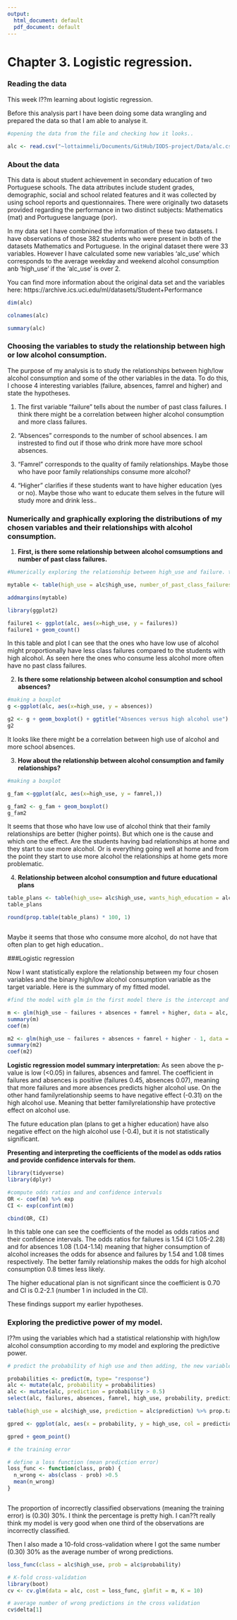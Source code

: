 ```yaml
---
output:
  html_document: default
  pdf_document: default
---
```


# Chapter 3. Logistic regression.

### Reading the data

This week I??m learning about logistic regression. 

Before this analysis part I have been doing some data wrangling and prepared the data so that I am able to analyse it.

```r

#opening the data from the file and checking how it looks.. 

alc <- read.csv("~lottaimmeli/Documents/GitHub/IODS-project/Data/alc.csv", header = TRUE, sep = ",")


```

### About the data

This data is about student achievement in secondary education of two Portuguese schools. The data attributes include student grades, demographic, social and school related features and it was collected by using school reports and questionnaires. There were originally two datasets provided regarding the performance in two distinct subjects: Mathematics (mat) and Portuguese language (por). 

In my data set I have combnined the information of these two datasets. I have observations of those 382 students who were present in both of the datasets Mathematics and Portuguese. In the original dataset there were 33 variables. However I have calculated some new variables 'alc_use' which corresponds to the average weekday and weekend alcohol consumption anb 'high_use' if the 'alc_use' is over 2.

You can find more information about the original data set and the variables here:
https://archive.ics.uci.edu/ml/datasets/Student+Performance


```r
dim(alc)

colnames(alc)

summary(alc)

```


### Choosing the variables to study the relationship between high or low alcohol consumption.

The purpose of my analysis is to study the relationships between high/low alcohol consumption and some of the other variables in the data. To do this, I choose 4 interesting variables (failure, absences, famrel and higher) and state the hypotheses.

1) The first variable "failure" tells about the number of past class failures. I think there might be a correlation between higher alcohol consumption and more class failures. 

2) "Absences" corresponds to the number of school absences. I am instrested to find out if those who drink more have more school absences. 

3) "Famrel" corresponds to the quality of family relationships. Maybe those who have poor family relationships consume more alcohol?

4) "Higher" clarifies if these students want to have higher education (yes or no). Maybe those who want to educate them selves in the future will study more and drink less..

### Numerically and graphically exploring the distributions of my chosen variables and their relationships with alcohol consumption.


1) **First, is there some relationship between alcohol comsumptions and number of past class failures.**

```r
#Numerically exploring the relationship between high_use and failure. table and geom_count plot

mytable <- table(high_use = alc$high_use, number_of_past_class_failures = alc$failures)

addmargins(mytable)

library(ggplot2)

failure1 <- ggplot(alc, aes(x=high_use, y = failures))
failure1 + geom_count()


```

In this table and plot I can see that the ones who have low use of alcohol might proportionally have less class failures compared to the students with high alcohol. As seen here the ones who consume less alcohol more often have no past class failures. 

2) **Is there some relationship between alcohol consumption and school absences?**

```r

#making a boxplot
g <-ggplot(alc, aes(x=high_use, y = absences))

g2 <- g + geom_boxplot() + ggtitle("Absences versus high alcohol use")
g2 


```
It looks like there might be a correlation between high use of alcohol and more school absences.


3) **How about the relationship between alcohol consumption and family relationships?**

```r
#making a boxplot

g_fam <-ggplot(alc, aes(x=high_use, y = famrel,))

g_fam2 <- g_fam + geom_boxplot() 
g_fam2


```

It seems that those who have low use of alcohol think that their family relationships are better (higher points). But which one is the cause and which one the effect. Are the students having bad relationships at home and they start to use more alcohol. Or is everything going well at home and from the point they start to use more alcohol the relationships at home gets more problematic. 


4) **Relationship between alcohol consumption and future educational plans**

```r
table_plans <- table(high_use= alc$high_use, wants_high_education = alc$higher)
table_plans

round(prop.table(table_plans) * 100, 1)



```

Maybe it seems that those who consume more alcohol, do not have that often plan to get high education..


###Logistic regression

Now I want statistically explore the relationship between my four chosen variables and the binary high/low alcohol consumption variable as the target variable. Here is the summary of my fitted model.

```r
#find the model with glm in the first model there is the intercept and in the m2 I took the intercept away

m <- glm(high_use ~ failures + absences + famrel + higher, data = alc, family = "binomial")
summary(m)
coef(m)

m2 <- glm(high_use ~ failures + absences + famrel + higher - 1, data = alc, family = "binomial")
summary(m2)
coef(m2)

```
**Logistic regression model summary interpretation:**
As seen above the p-value is low (<0.05) in failures, absences and famrel. The coefficient in failures and absences is positive (failures 0.45, absences 0.07), meaning that more failures and more absences predicts higher alcohol use. On the other hand familyrelationship seems to have negative effect (-0.31) on the high alcohol use. Meaning that better familyrelationship have protective effect on alcohol use.

The future education plan (plans to get a higher education) have also negative effect  on the high alcohol use (-0.4), but it is not statistically significant. 

**Presenting and interpreting the coefficients of the model as odds ratios and provide confidence intervals for them.**

```r
library(tidyverse)
library(dplyr)

#compute odds ratios and and confidence intervals
OR <- coef(m) %>% exp
CI <- exp(confint(m))

cbind(OR, CI)

```

In this table one can see the coefficients of the model as odds ratios and their confidence intervals.  The odds ratios for failures is 1.54 (CI 1.05-2.28) and for absences 1.08 (1.04-1.14) meaning that higher consumption of alcohol increases the odds for absence and failures by 1.54 and 1.08 times respectively. The better family relationship makes the odds for high alcohol consumption 0.8 times less likely.

The higher educational plan is not significant since the coefficient is 0.70 and CI is 0.2-2.1 (number 1 in included in the CI).

These findings support my earlier hypotheses.  

### Exploring the predictive power of my model. 

I??m using the variables which had a statistical relationship with high/low alcohol consumption according to my model and exploring the predictive power.

```r

# predict the probability of high use and then adding, the new variable in the alc dataset. Then using the probability to make a prediction of high_use. lookin the last 10 observations

probabilities <- predict(m, type= "response")
alc <- mutate(alc, probability = probabilities)
alc <- mutate(alc, prediction = probability > 0.5)
select(alc, failures, absences, famrel, high_use, probability, prediction) %>% tail(10)

table(high_use = alc$high_use, prediction = alc$prediction) %>% prop.table %>% addmargins

gpred <- ggplot(alc, aes(x = probability, y = high_use, col = prediction))

gpred + geom_point()

# the training error

# define a loss function (mean prediction error)
loss_func <- function(class, prob) {
  n_wrong <- abs(class - prob) >0.5
  mean(n_wrong)
}



```



The proportion of incorrectly classified observations (meaning the training error) is (0.30) 30%. I think the percentage is pretty high. I can??t really think my model is very good when one third of the observations  are incorrectly classified.


Then I also made a 10-fold  cross-validation where I got the same number (0.30) 30% as the average number of wrong predictions. 

```r

loss_func(class = alc$high_use, prob = alc$probability)

# K-fold cross-validation
library(boot)
cv <- cv.glm(data = alc, cost = loss_func, glmfit = m, K = 10)

# average number of wrong predictions in the cross validation
cv$delta[1]
```
